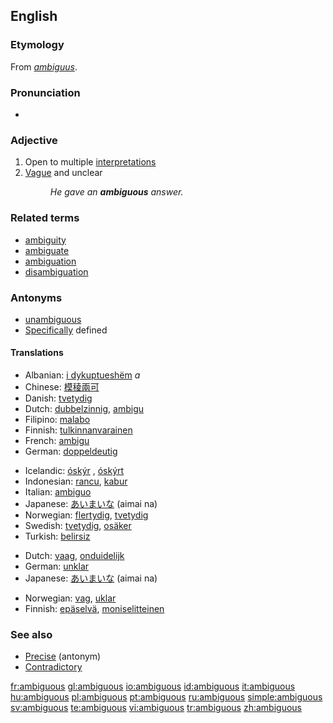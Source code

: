 ==English==

===Etymology===
From {{L.}} ''[[ambiguus]]''.

===Pronunciation===
*{{audio|en-us-ambiguous.ogg|Audio (US)}}

===Adjective===
{{en-adj-more}}

# Open to multiple [[interpretation]]s
# [[Vague]] and unclear
#:''He gave an '''ambiguous''' answer.''

===Related terms===
* [[ambiguity]]
* [[ambiguate]]
* [[ambiguation]]
* [[disambiguation]]

===Antonyms===
*[[unambiguous]]
*[[Specific]]ally defined

====Translations====
{{rfc-level|Translations at L4+ not in L3 POS section (AutoFormat would have corrected level of Related terms)}}
{{trans-top|open to multiple interpretations}}
*Albanian: [[i dykuptueshëm]] ''a''
*Chinese: [[模稜兩可]]
*Danish: [[tvetydig]]
*Dutch: [[dubbelzinnig]], [[ambigu]]
*Filipino: [[malabo]]
*Finnish: [[tulkinnanvarainen]]
*French: [[ambigu]]
*German: [[doppeldeutig]]
{{trans-mid}}
*Icelandic: [[óskýr]] {{m}} {{f}}, [[óskýrt]] {{n}}
*Indonesian: [[rancu]], [[kabur]]
*Italian: [[ambiguo]] {{m}}
*Japanese: [[あいまいな]] (aimai na)
*Norwegian: [[flertydig]], [[tvetydig]]
*Swedish: [[tvetydig]], [[osäker]]
*Turkish: [[belirsiz]]
{{trans-bottom}}

{{trans-top|vague and unclear}}
*Dutch: [[vaag]], [[onduidelijk]]
*German: [[unklar]]
*Japanese: [[あいまいな]] (aimai na)
{{trans-mid}}
*Norwegian: [[vag]], [[uklar]]
*Finnish: [[epäselvä]], [[moniselitteinen]]
{{trans-bottom}}

===See also===
* [[Precise]] (antonym)
* [[Contradictory]]

[[fr:ambiguous]]
[[gl:ambiguous]]
[[io:ambiguous]]
[[id:ambiguous]]
[[it:ambiguous]]
[[hu:ambiguous]]
[[pl:ambiguous]]
[[pt:ambiguous]]
[[ru:ambiguous]]
[[simple:ambiguous]]
[[sv:ambiguous]]
[[te:ambiguous]]
[[vi:ambiguous]]
[[tr:ambiguous]]
[[zh:ambiguous]]